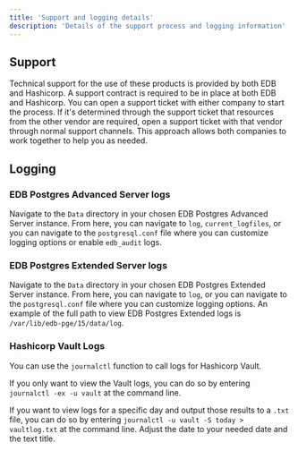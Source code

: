 ```yaml
---
title: 'Support and logging details'
description: 'Details of the support process and logging information'
---
```


## Support

Technical support for the use of these products is provided by both EDB and Hashicorp. A support contract is required to be in place at both EDB and Hashicorp. You can open a support ticket with either company to start the process. If it's determined through the support ticket that resources from the other vendor are required, open a support ticket with that vendor through normal support channels. This approach allows both companies to work together to help you as needed.

## Logging

### EDB Postgres Advanced Server logs

Navigate to the `Data` directory in your chosen EDB Postgres Advanced Server instance. From here, you can navigate to `log`, `current_logfiles`, or you can navigate to the `postgresql.conf` file where you can customize logging options or enable `edb_audit` logs.

### EDB Postgres Extended Server logs

Navigate to the `Data` directory in your chosen EDB Postgres Extended Server instance. From here, you can navigate to `log`, or you can navigate to the `postgresql.conf` file where you can customize logging options. An example of the full path to view EDB Postgres Extended logs is `/var/lib/edb-pge/15/data/log`.

### Hashicorp Vault Logs

You can use the `journalctl` function to call logs for Hashicorp Vault.  

If you only want to view the Vault logs, you can do so by entering `journalctl -ex -u vault` at the command line.

If you want to view logs for a specific day and output those results to a `.txt` file, you can do so by entering `journalctl -u vault -S today > vaultlog.txt` at the command line. Adjust the date to your needed date and the text title.